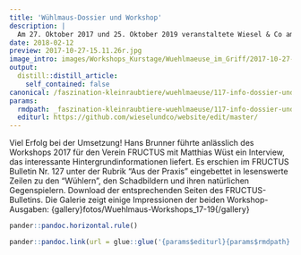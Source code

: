 ```yaml
---
title: 'Wühlmaus-Dossier und Workshop'
description: |
  Am 27. Oktober 2017 und 25. Oktober 2019 veranstaltete Wiesel & Co am Zimmerberg in Zusammenarbeit mit dem Wildtierbiologen und "Mauser" Matthias Wüst den Workshop "Wühlmäuse im Griff?". Das eigens für den Workshop zusammengestellte Info-Dossier "Wühlmäuse im Griff?" ist zum Download frei verfügbar. Darin wird das Thema umfassend beschrieben, beginnend bei der Beschreibung von Wühlmausarten und Schadbildern, über ökonomische und strategische Überlegungen bis hin zur Vorstellung der verschiedenen Präventions- und Bekämpfungsmassnahmen.
date: 2018-02-12
preview: 2017-10-27-15.11.26r.jpg
image_intro: images/Workshops_Kurstage/Wuehlmaeuse_im_Griff/2017-10-27-15.11.26r.jpg
output:
  distill::distill_article:
    self_contained: false
canonical: /faszination-kleinraubtiere/wuehlmaeuse/117-info-dossier-und-workshop-2
params:
  rmdpath: _faszination-kleinraubtiere-wuehlmaeuse/117-info-dossier-und-workshop-2/117-info-dossier-und-workshop-2.Rmd
  editurl: https://github.com/wieselundco/website/edit/master/
---
```


Viel Erfolg bei der Umsetzung! Hans Brunner führte anlässlich des Workshops 2017 für den Verein FRUCTUS mit Matthias Wüst ein Interview, das interessante Hintergrundinformationen liefert. Es erschien im FRUCTUS Bulletin Nr. 127 unter der Rubrik "Aus der Praxis" eingebettet in lesenswerte Zeilen zu den "Wühlern", den Schadbildern und ihren natürlichen Gegenspielern. Download der entsprechenden Seiten des FRUCTUS-Bulletins. Die Galerie zeigt einige Impressionen der beiden Workshop-Ausgaben:  {gallery}fotos/Wuehlmaus-Workshops_17-19{/gallery}  




```r
pander::pandoc.horizontal.rule()

pander::pandoc.link(url = glue::glue('{params$editurl}{params$rmdpath}'),text = 'Artikel bearbeiten')
```

<!--http://wieselundco.ch/faszination-kleinraubtiere/wuehlmaeuse/117-info-dossier-und-workshop-2-->
